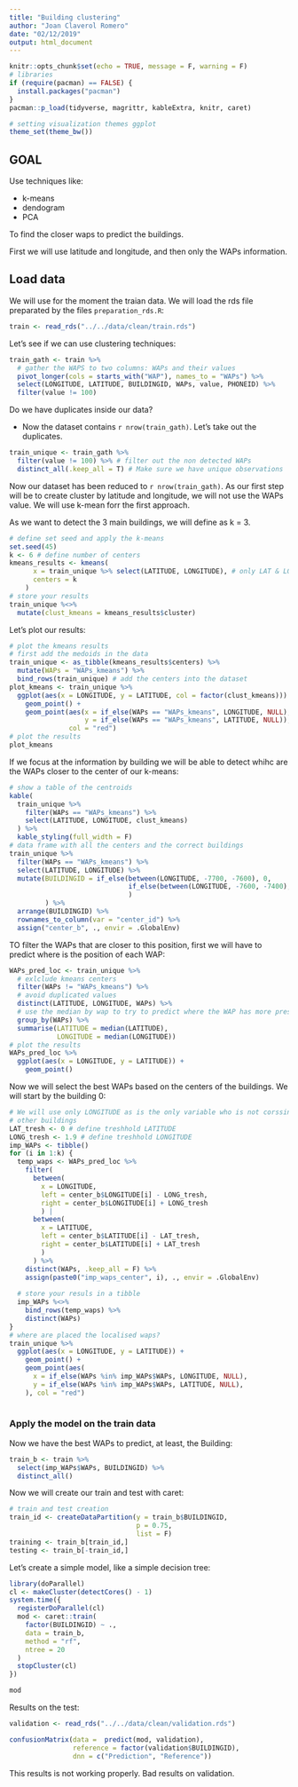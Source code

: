 ```yaml
---
title: "Building clustering"
author: "Joan Claverol Romero"
date: "02/12/2019"
output: html_document
---
```


```r
knitr::opts_chunk$set(echo = TRUE, message = F, warning = F)
# libraries
if (require(pacman) == FALSE) {
  install.packages("pacman")
}
pacman::p_load(tidyverse, magrittr, kableExtra, knitr, caret)

# setting visualization themes ggplot
theme_set(theme_bw())
```

## GOAL

Use techniques like:

* k-means
* dendogram
* PCA

To find the closer waps to predict the buildings. 

First we will use latitude and longitude, and then only the WAPs information. 

## Load data

We will use for the moment the traian data. We will load the rds file preparated by the files `preparation_rds.R`:

```r
train <- read_rds("../../data/clean/train.rds")
```

Let's see if we can use clustering techniques: 

```r
train_gath <- train %>% 
  # gather the WAPS to two columns: WAPs and their values
  pivot_longer(cols = starts_with("WAP"), names_to = "WAPs") %>% 
  select(LONGITUDE, LATITUDE, BUILDINGID, WAPs, value, PHONEID) %>% 
  filter(value != 100)
```

Do we have duplicates inside our data?

* Now the dataset contains `r nrow(train_gath)`. Let's take out the duplicates. 

```r
train_unique <- train_gath %>% 
  filter(value != 100) %>% # filter out the non detected WAPs
  distinct_all(.keep_all = T) # Make sure we have unique observations
```

Now our dataset has been reduced to `r nrow(train_gath)`. As our first step will be to create cluster by latitude and longitude, we will not use the WAPs value. We will use k-mean forr the first approach. 

As we want to detect the 3 main buildings, we will define as k = 3. 

```r
# define set seed and apply the k-means
set.seed(45)
k <- 6 # define number of centers
kmeans_results <- kmeans(
      x = train_unique %>% select(LATITUDE, LONGITUDE), # only LAT & LONG
      centers = k
    )
# store your results
train_unique %<>% 
  mutate(clust_kmeans = kmeans_results$cluster)
```

Let's plot our results: 

```r
# plot the kmeans results 
# first add the medoids in the data
train_unique <- as_tibble(kmeans_results$centers) %>% 
  mutate(WAPs = "WAPs_kmeans") %>% 
  bind_rows(train_unique) # add the centers into the dataset
plot_kmeans <- train_unique %>% 
  ggplot(aes(x = LONGITUDE, y = LATITUDE, col = factor(clust_kmeans))) +
    geom_point() +
    geom_point(aes(x = if_else(WAPs == "WAPs_kmeans", LONGITUDE, NULL), 
                   y = if_else(WAPs == "WAPs_kmeans", LATITUDE, NULL)),
               col = "red")
# plot the results 
plot_kmeans
```

If we focus at the information by building we will be able to detect whihc are the WAPs closer to the center of our k-means:

```r
# show a table of the centroids
kable(
  train_unique %>% 
    filter(WAPs == "WAPs_kmeans") %>% 
    select(LATITUDE, LONGITUDE, clust_kmeans)
  ) %>%  
  kable_styling(full_width = F)
# data frame with all the centers and the correct buildings
train_unique %>%
  filter(WAPs == "WAPs_kmeans") %>%
  select(LATITUDE, LONGITUDE) %>%
  mutate(BUILDINGID = if_else(between(LONGITUDE, -7700, -7600), 0, 
                              if_else(between(LONGITUDE, -7600, -7400), 1, 2)
                              )
         ) %>% 
  arrange(BUILDINGID) %>% 
  rownames_to_column(var = "center_id") %>% 
  assign("center_b", ., envir = .GlobalEnv)
```

TO filter the WAPs that are closer to this position, first we will have to predict where is the position of each WAP:

```r
WAPs_pred_loc <- train_unique %>% 
  # exlclude kmeans centers
  filter(WAPs != "WAPs_kmeans") %>%
  # avoid duplicated values
  distinct(LATITUDE, LONGITUDE, WAPs) %>%
  # use the median by wap to try to predict where the WAP has more presence
  group_by(WAPs) %>% 
  summarise(LATITUDE = median(LATITUDE), 
            LONGITUDE = median(LONGITUDE))
# plot the results
WAPs_pred_loc %>% 
  ggplot(aes(x = LONGITUDE, y = LATITUDE)) +
    geom_point()
```


Now we will select the best WAPs based on the centers of the buildings. We will start by the building 0:


```r
# We will use only LONGITUDE as is the only variable who is not corssing the 
# other buildings
LAT_tresh <- 0 # define treshhold LATITUDE
LONG_tresh <- 1.9 # define treshhold LONGITUDE
imp_WAPs <- tibble()
for (i in 1:k) {
  temp_waps <- WAPs_pred_loc %>% 
    filter(
      between(
        x = LONGITUDE, 
        left = center_b$LONGITUDE[i] - LONG_tresh, 
        right = center_b$LONGITUDE[i] + LONG_tresh
        ) | 
      between(
        x = LATITUDE, 
        left = center_b$LATITUDE[i] - LAT_tresh, 
        right = center_b$LATITUDE[i] + LAT_tresh
        )
      ) %>% 
    distinct(WAPs, .keep_all = F) %>% 
    assign(paste0("imp_waps_center", i), ., envir = .GlobalEnv)
  
  # store your resuls in a tibble
  imp_WAPs %<>% 
    bind_rows(temp_waps) %>% 
    distinct(WAPs)
}
# where are placed the localised waps?
train_unique %>% 
  ggplot(aes(x = LONGITUDE, y = LATITUDE)) +
    geom_point() +
    geom_point(aes(
      x = if_else(WAPs %in% imp_WAPs$WAPs, LONGITUDE, NULL),
      y = if_else(WAPs %in% imp_WAPs$WAPs, LATITUDE, NULL),
    ), col = "red")
  
```

### Apply the model on the train data

Now we have the best WAPs to predict, at least, the Building: 

```r
train_b <- train %>% 
  select(imp_WAPs$WAPs, BUILDINGID) %>% 
  distinct_all()
```

Now we will create our train and test with caret: 

```r
# train and test creation 
train_id <- createDataPartition(y = train_b$BUILDINGID, 
                                p = 0.75, 
                                list = F)
training <- train_b[train_id,]
testing <- train_b[-train_id,]
```

Let's create a simple model, like a simple decision tree: 

```r
library(doParallel)
cl <- makeCluster(detectCores() - 1)
system.time({
  registerDoParallel(cl)
  mod <- caret::train(
    factor(BUILDINGID) ~ .,
    data = train_b, 
    method = "rf",
    ntree = 20
  )
  stopCluster(cl)
})

mod
```

Results on the test: 

```r
validation <- read_rds("../../data/clean/validation.rds")

confusionMatrix(data =  predict(mod, validation), 
                reference = factor(validation$BUILDINGID), 
                dnn = c("Prediction", "Reference"))
```

This results is not working properly. Bad results on validation. 
